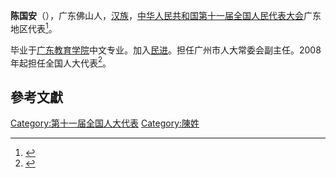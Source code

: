'''陈国安'''（{{bd|1950年||}}），广东佛山人，[[汉族|汉族]]，[[中华人民共和国|中华人民共和国]][[第十一届全国人民代表大会|第十一届全国人民代表大会]]广东地区代表<ref>{{cite web|author=新华网|title=第十一届全国人大代表|url=http://news.xinhuanet.com/ziliao/2008-03/03/content_7708230.htm?node=36628|publisher=新华网|accessdate=2014-01-07}}</ref>。

毕业于[[广东教育学院|广东教育学院]]中文专业。加入[[民进|民进]]。担任广州市人大常委会副主任。2008年起担任全国人大代表<ref>{{cite news|title=全国人大代表信息-陈国安|url= http://210.82.31.1:8084/delegate/viewDelegate.action?dbid=111878|accessdate=2013-04-05|newspaper=全国人大网|archive-url=https://web.archive.org/web/20140522074124/http://www.npc.gov.cn/delegate/viewDelegate.action?dbid=111878|archive-date=2014-05-22|dead-url=yes}}</ref>。

==參考文獻==
{{reflist}}
[[Category:第十一届全国人大代表|Category:第十一届全国人大代表]]
[[Category:陳姓|Category:陳姓]]